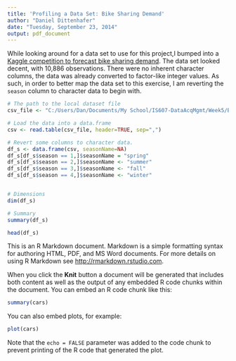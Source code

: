```yaml
---
title: 'Profiling a Data Set: Bike Sharing Demand'
author: "Daniel Dittenhafer"
date: "Tuesday, September 23, 2014"
output: pdf_document
---
```

While looking around for a data set to use for this project,I bumped into a [Kaggle competition
to forecast bike sharing demand](https://www.kaggle.com/c/bike-sharing-demand). The data set 
looked decent, with 10,886 observations. There were no inherent character columns, the data 
was already converted to factor-like integer values. As such, in order to better map the data 
set to this exercise, I am reverting the `season` column to character data to begin with.
```r
# The path to the local dataset file
csv_file <- "C:/Users/Dan/Documents/My School/IS607-DataAcqMgmt/Week5/BikeSharingDemand.csv"

# Load the data into a data.frame
csv <- read.table(csv_file, header=TRUE, sep=",")

# Revert some columns to character data.
df_s <- data.frame(csv, seasonName=NA)
df_s[df_s$season == 1,]$seasonName = "spring"
df_s[df_s$season == 2,]$seasonName <- "summer"
df_s[df_s$season == 3,]$seasonName <- "fall"
df_s[df_s$season == 4,]$seasonName <- "winter"


# Dimensions
dim(df_s)

# Summary
summary(df_s)

head(df_s)
```

This is an R Markdown document. Markdown is a simple formatting syntax for authoring HTML, PDF, and MS Word documents. For more details on using R Markdown see <http://rmarkdown.rstudio.com>.

When you click the **Knit** button a document will be generated that includes both content as well as the output of any embedded R code chunks within the document. You can embed an R code chunk like this:

```r
summary(cars)
```

You can also embed plots, for example:

```r
plot(cars)
```

Note that the `echo = FALSE` parameter was added to the code chunk to prevent printing of the R code that generated the plot.
